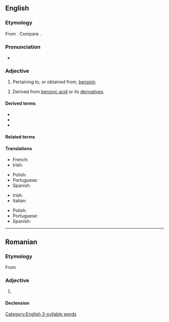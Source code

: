 ==English==

===Etymology===
From {{af|en|benzene|-oic}}. Compare {{cog|fr|benzoïque}}.

===Pronunciation===
* {{audio|en|en-us-benzoic.ogg|Audio (US)}}

===Adjective===
{{en-adj|-}}

# Pertaining to, or obtained from, [[benzoin]].
# {{lb|en|organic chemistry}} Derived from [[benzoic acid]] or its [[derivative]]s.

====Derived terms====
* {{l|en|benzoate}}
* {{l|en|benzoic acid}}
* {{l|en|benzoic anhydride}}

====Related terms====
{{rel3|en|benzaldehyde|benzoate|benzocaine|benzofuran|benzol|benzoyl}}

====Translations====
{{trans-top|pertaining to, or obtained from, benzoin}}
* French: {{t+|fr|benzoïque}}
* Irish: {{t|ga|beansóch}}
{{trans-mid}}
* Polish: {{t|pl|benzoesowy}}
* Portuguese: {{t|pt|benzoico}}
* Spanish: {{t|es|benzoico}}
{{trans-bottom}}

{{trans-top|derived from benzoic acid or its derivatives}}
* Irish: {{t|ga|beansóch}}
* Italian: {{t+|it|benzoico}}
{{trans-mid}}
* Polish: {{t|pl|benzoesowy}}
* Portuguese: {{t|pt|benzoico}}
* Spanish: {{t|es|benzoico}}
{{trans-bottom}}

[[Category:English 3-syllable words]]

----

==Romanian==

===Etymology===
From {{bor|ro|fr|benzoïque}}

===Adjective===
{{ro-adj}}

# {{l|en|benzoic}}

====Declension====
{{ro-decl-adj}}